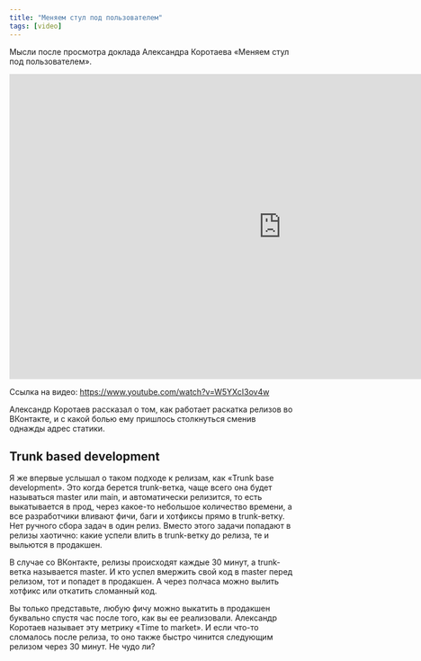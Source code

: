```yaml
---
title: "Меняем стул под пользователем"
tags: [video]
---
```


Мысли после просмотра доклада Александра Коротаева «Меняем стул под пользователем».

<div className="video">
    <iframe width="966" height="543" src="https://www.youtube.com/embed/W5YXcI3ov4w" frameBorder="0" allow="accelerometer; autoplay; encrypted-media; gyroscope; picture-in-picture" allowFullScreen></iframe>
</div>

Ссылка на видео: https://www.youtube.com/watch?v=W5YXcI3ov4w

Александр Коротаев рассказал о том, как работает раскатка релизов во ВКонтакте, и с какой болью ему пришлось столкнуться сменив однажды адрес статики.

## Trunk based development

Я же впервые услышал о таком подходе к релизам, как «Trunk base development». Это когда берется trunk-ветка, чаще всего она будет называться master или main, и автоматически релизится, то есть выкатывается в прод, через какое-то небольшое количество времени, а все разработчики вливают фичи, баги и хотфиксы прямо в trunk-ветку. Нет ручного сбора задач в один релиз. Вместо этого задачи попадают в релизы хаотично: какие успели влить в trunk-ветку до релиза, те и выльются в продакшен.

В случае со ВКонтакте, релизы происходят каждые 30 минут, а trunk-ветка называется master. И кто успел вмержить свой код в master перед релизом, тот и попадет в продакшен. А через полчаса можно вылить хотфикс или откатить сломанный код.

Вы только представьте, любую фичу можно выкатить в продакшен буквально спустя час после того, как вы ее реализовали. Александр Коротаев называет эту метрику «Time to market». И если что-то сломалось после релиза, то оно также быстро чинится следующим релизом через 30 минут. Не чудо ли?
